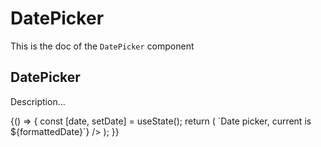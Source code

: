 <!--- DatePicker.stories.mdx --->


<Meta title="DatePicker" component={DatePicker} />

# DatePicker

This is the doc of the `DatePicker` component

## DatePicker

Description...

<Canvas>
  <Story name="base">
    {() => {
      const [date, setDate] = useState();
      return (
        <DatePicker
          onChange={setDate}
          selectedDate={date}
          label="Date picker"
          name="datepicker"
          selectedDateLabel={(formattedDate) => `Date picker, current is ${formattedDate}`}
        />
      );
    }}
  </Story>
</Canvas>

